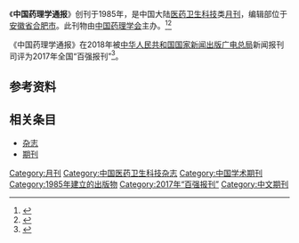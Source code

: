 {{Infobox journal
| title         = 中国药理学通报
| former_name   =
| frequency     = 月刊
| country       = [[中国大陆|中国大陆]]
| publisher     = [[中国药理学会|中国药理学会]]
| language = 
| native_title = 
| abbreviation = N/A
| discipline    = 医药卫生科技
| impact        = 
| history =1985年起至今
| ISSN = 1001-1978
| CN            = 34-1086/R
| CODEN = ZYTOE8
| website       = http://www.zgylxtb.cn/
}}
《'''中国药理学通报'''》创刊于1985年，是中国大陆[[医药卫生科技|医药卫生科技]]类[[杂志#出版|月刊]]，编辑部位于[[安徽省|安徽省]][[合肥市|合肥市]]。此刊物由[[中国药理学会|中国药理学会]]主办。<ref name="知网1">{{Cite web|title=中国药理学通报|url=https://navi.cnki.net/knavi/JournalDetail?pcode=CJFD&pykm=YAOL|accessdate=2021-02-02|work=navi.cnki.net|publisher=[[中国知网|中国知网]]}}</ref><ref name="维普1">{{Cite web|title=中国药理学通报 - 维普中文期刊|url=http://www.cqvip.com/qikan/Detail.aspx?gch=94340X|accessdate=2021-02-02|author=|date=|format=|publisher=[[维普|维普]]|language=}}</ref>

《中国药理学通报》在2018年被[[中华人民共和国国家新闻出版广电总局|中华人民共和国国家新闻出版广电总局]]新闻报刊司评为2017年全国“百强报刊”<ref>{{Cite web|title=2017年全国“百强报刊”推荐名单开始公示|url=http://www.ce.cn/culture/gd/201801/16/t20180116_27756145.shtml|accessdate=2021-02-10|author=赵新乐（中国新闻出版广电报）|date=2018-01-16|format=|work=www.ce.cn|publisher=[[中国经济网|中国经济网]]|language=|archive-date=2020-11-05|archive-url=https://web.archive.org/web/20201105014543/http://www.ce.cn/culture/gd/201801/16/t20180116_27756145.shtml|dead-url=no}}</ref>。
== 参考资料 ==
{{reflist|2}}

== 相关条目 ==

* [[杂志|杂志]]
* [[期刊|期刊]]

{{Academic-journal-stub}}
{{全国百强报刊|2017}}

[[Category:月刊|Category:月刊]]
[[Category:中国医药卫生科技杂志|Category:中国医药卫生科技杂志]]
[[Category:中国学术期刊|Category:中国学术期刊]]
[[Category:1985年建立的出版物|Category:1985年建立的出版物]]
[[Category:2017年“百强报刊”|Category:2017年“百强报刊”]]
[[Category:中文期刊|Category:中文期刊]]